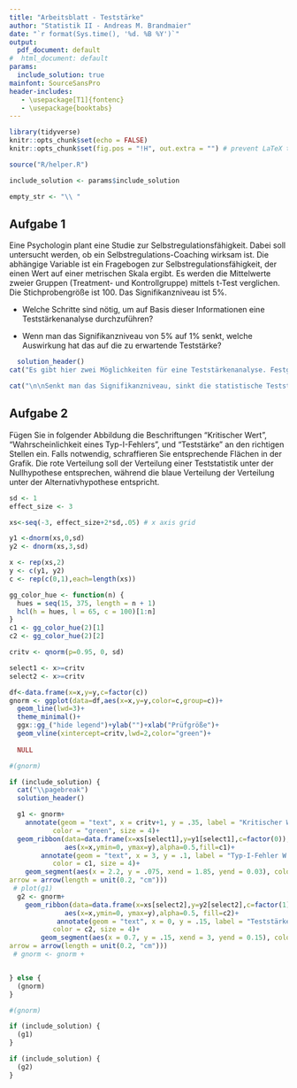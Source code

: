 ```yaml
---
title: "Arbeitsblatt - Teststärke"
author: "Statistik II - Andreas M. Brandmaier"
date: "`r format(Sys.time(), '%d. %B %Y')`"
output:
  pdf_document: default
#  html_document: default
params:
  include_solution: true
mainfont: SourceSansPro
header-includes:
   - \usepackage[T1]{fontenc}
   - \usepackage{booktabs}
---
```


```r
library(tidyverse)
knitr::opts_chunk$set(echo = FALSE)
knitr::opts_chunk$set(fig.pos = "!H", out.extra = "") # prevent LaTeX tables from floating

source("R/helper.R")

include_solution <- params$include_solution

empty_str <- "\\ "
```

## Aufgabe 1

Eine Psychologin plant eine Studie zur Selbstregulationsfähigkeit. Dabei soll untersucht werden, ob ein Selbstregulations-Coaching wirksam ist. Die abhängige Variable ist ein Fragebogen zur Selbstregulationsfähigkeit, der einen Wert auf einer metrischen Skala ergibt. Es werden die Mittelwerte zweier Gruppen (Treatment- und Kontrollgruppe) mittels t-Test verglichen. Die Stichprobengröße ist 100. Das Signifikanzniveau ist 5%. 

- Welche Schritte sind nötig, um auf Basis dieser Informationen eine Teststärkenanalyse durchzuführen?

- Wenn man das Signifikanzniveau von 5% auf 1% senkt, welche Auswirkung hat das auf die zu erwartende Teststärke?

```r
  solution_header()
cat("Es gibt hier zwei Möglichkeiten für eine Teststärkenanalyse. Festgelegt sind bei der Studie das Signifikanzniveau und die Stichprobengröße. Damit verbleiben zwei freie Größen, nämlich die Stichprobengröße und die Teststärke. Entweder kann man durch Festlegung einer angenommenen Effektstärke die Teststärke schätzen (sog. a-priori Teststärkenanalyse) oder man kann durch Festlegung der Stichprobengröße die detektierbare Effektgröße schätzen (sog. Sensitivitätsanalyse).")

cat("\n\nSenkt man das Signifikanzniveau, sinkt die statistische Teststärke.")
```

## Aufgabe 2

Fügen Sie in folgender Abbildung die Beschriftungen "Kritischer Wert", "Wahrscheinlichkeit eines Typ-I-Fehlers", und "Teststärke" an den richtigen Stellen ein. Falls notwendig, schraffieren Sie entsprechende Flächen in der Grafik. Die rote Verteilung soll der Verteilung einer Teststatistik unter der Nullhypothese entsprechen, während die blaue Verteilung der Verteilung unter der Alternativhypothese entspricht.

```r

sd <- 1
effect_size <- 3

xs<-seq(-3, effect_size+2*sd,.05) # x axis grid

y1 <-dnorm(xs,0,sd) 
y2 <- dnorm(xs,3,sd)

x <- rep(xs,2)
y <- c(y1, y2)
c <- rep(c(0,1),each=length(xs))

gg_color_hue <- function(n) {
  hues = seq(15, 375, length = n + 1)
  hcl(h = hues, l = 65, c = 100)[1:n]
}
c1 <- gg_color_hue(2)[1]
c2 <- gg_color_hue(2)[2]

critv <- qnorm(p=0.95, 0, sd)

select1 <- x>=critv
select2 <- x>=critv

df<-data.frame(x=x,y=y,c=factor(c))
gnorm <- ggplot(data=df,aes(x=x,y=y,color=c,group=c))+
  geom_line(lwd=3)+
  theme_minimal()+
  ggx::gg_("hide legend")+ylab("")+xlab("Prüfgröße")+
  geom_vline(xintercept=critv,lwd=2,color="green")+
 
  NULL

#(gnorm)
```

```r
if (include_solution) {
  cat("\\pagebreak")
  solution_header()

  g1 <- gnorm+
    annotate(geom = "text", x = critv+1, y = .35, label = "Kritischer Wert", 
           color = "green", size = 4)+
  geom_ribbon(data=data.frame(x=xs[select1],y=y1[select1],c=factor(0)),
              aes(x=x,ymin=0, ymax=y),alpha=0.5,fill=c1)+
        annotate(geom = "text", x = 3, y = .1, label = "Typ-I-Fehler W'keit", 
           color = c1, size = 4)+
    geom_segment(aes(x = 2.2, y = .075, xend = 1.85, yend = 0.03), color=c1,
arrow = arrow(length = unit(0.2, "cm")))
 # plot(g1)
  g2 <- gnorm+
    geom_ribbon(data=data.frame(x=xs[select2],y=y2[select2],c=factor(1)),
              aes(x=x,ymin=0, ymax=y),alpha=0.5, fill=c2)+
            annotate(geom = "text", x = 0, y = .15, label = "Teststärke", 
           color = c2, size = 4)+
        geom_segment(aes(x = 0.7, y = .15, xend = 3, yend = 0.15), color=c2,
arrow = arrow(length = unit(0.2, "cm")))
 # gnorm <- gnorm + 


} else {
  (gnorm)
}

#(gnorm)
```

```r
if (include_solution) {
  (g1)
}
```
```r
if (include_solution) {
  (g2)
}
```
